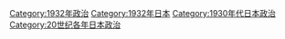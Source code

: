 [[Category:1932年政治|Category:1932年政治]]
[[Category:1932年日本|Category:1932年日本]]
[[Category:1930年代日本政治|Category:1930年代日本政治]]
[[Category:20世纪各年日本政治|Category:20世纪各年日本政治]]